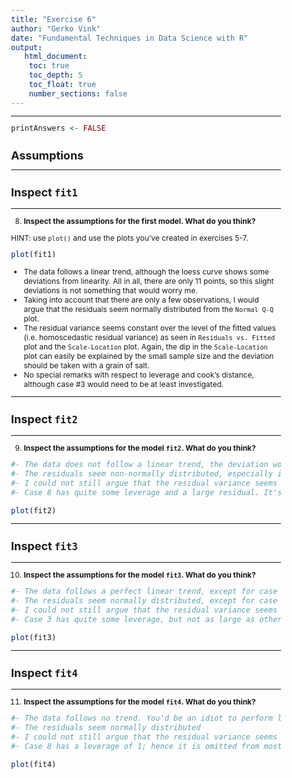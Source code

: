 ```yaml
---
title: "Exercise 6"
author: "Gerko Vink"
date: "Fundamental Techniques in Data Science with R"
output: 
   html_document:
    toc: true
    toc_depth: 5
    toc_float: true
    number_sections: false
---
```

  
<style type="text/css">
  
body{ /* Normal  */
  font-size: 12px;
  }
td {  /* Table  */
  font-size: 12px;
}
h1.title {
  font-size: 18px;
  color: DarkBlue;
}
h1 { /* Header 1 */
  font-size: 18px;
}
h2 { /* Header 2 */
  font-size: 18px;
}
h3 { /* Header 3 */
  font-size: 18px;
}
code.r{ /* Code block */
  font-size: 12px;
}
pre { /* Code block - determines code spacing between lines */
  font-size: 14px;
}
</style>
  
---
  
```r
printAnswers <- FALSE
```

# Assumptions

---

## Inspect `fit1`

---

8. **Inspect the assumptions for the first model. What do you think?**

HINT: use `plot()` and use the plots you've created in exercises 5-7.

```r
plot(fit1)
```

- The data follows a linear trend, although the loess curve shows some deviations from linearity. All in all, there are only 11 points, so this slight deviations is not something that would worry me. 
- Taking into account that there are only a few observations, I would argue that the residuals seem normally distributed from the `Normal Q-Q` plot. 
- The residual variance seems constant over the level of the fitted values (i.e. homoscedastic residual variance) as seen in `Residuals vs. Fitted` plot and the `Scale-Location` plot. Again, the dip in the `Scale-Location` plot can easily be explained by the small sample size and the deviation should be taken with a grain of salt. 
- No special remarks with respect to leverage and cook's distance, although case #3 would need to be at least investigated. 

---

## Inspect `fit2`

---

9. **Inspect the assumptions for the model `fit2`. What do you think?**

```r
#- The data does not follow a linear trend, the deviation would definitely worry me. 
#- The residuals seem non-normally distributed, especially in the tails from the `Normal Q-Q` plot. 
#- I could not still argue that the residual variance seems more-or-less constant over the level of the fitted values. The residual variance is heteroscedastic.  
#- Case 8 has quite some leverage and a large residual. It's cook's distance is greater than `.5`. 

plot(fit2)
```

---

## Inspect `fit3`

---

10. **Inspect the assumptions for the model `fit3`. What do you think?**

```r
#- The data follows a perfect linear trend, except for case #3 
#- The residuals seem normally distributed, except for case #3
#- I could not still argue that the residual variance seems more-or-less constant over the level of the fitted values. The residual variance is heteroscedastic. However, if case #3 were omitted, there are no residuals: every point falls perfectly on the regression line. 
#- Case 3 has quite some leverage, but not as large as other cases. Case #3 has the largest residual. It's cook's distance is greater than `1`. 

plot(fit3)
```

---

## Inspect `fit4`

---

11. **Inspect the assumptions for the model `fit4`. What do you think?**

```r
#- The data follows no trend. You'd be an idiot to perform linear regression on this set. 
#- The residuals seem normally distributed
#- I could not still argue that the residual variance seems more-or-less constant over the level of the fitted values. The residual variance does not exist for fitted values other than 7!
#- Case 8 has a leverage of 1; hence it is omitted from most of the plots. The plot over the remaining points is redundant.  

plot(fit4)
```

